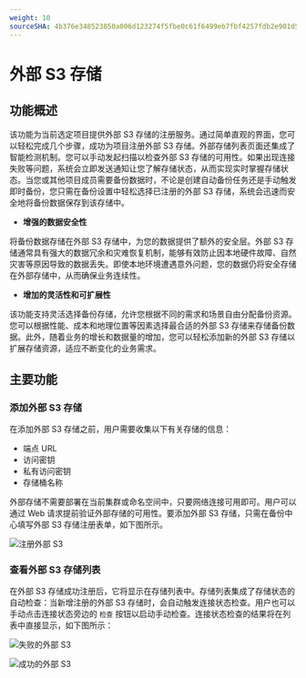 ```yaml
---
weight: 10
sourceSHA: 4b376e348523850a006d123274f5fbe0c61f6499eb7fbf4257fdb2e901d5cbd7
---
```


# 外部 S3 存储

## 功能概述

该功能为当前选定项目提供外部 S3 存储的注册服务。通过简单直观的界面，您可以轻松完成几个步骤，成功为项目注册外部 S3 存储。外部存储列表页面还集成了智能检测机制。您可以手动发起扫描以检查外部 S3 存储的可用性。如果出现连接失败等问题，系统会立即发送通知让您了解存储状态，从而实现实时掌握存储状态。当您或其他项目成员需要备份数据时，不论是创建自动备份任务还是手动触发即时备份，您只需在备份设置中轻松选择已注册的外部 S3 存储，系统会迅速而安全地将备份数据保存到该存储中。

- **增强的数据安全性**

将备份数据存储在外部 S3 存储中，为您的数据提供了额外的安全层。外部 S3 存储通常具有强大的数据冗余和灾难恢复机制，能够有效防止因本地硬件故障、自然灾害等原因导致的数据丢失。即使本地环境遭遇意外问题，您的数据仍将安全存储在外部存储中，从而确保业务连续性。

- **增加的灵活性和可扩展性**

该功能支持灵活选择备份存储，允许您根据不同的需求和场景自由分配备份资源。您可以根据性能、成本和地理位置等因素选择最合适的外部 S3 存储来存储备份数据。此外，随着业务的增长和数据量的增加，您可以轻松添加新的外部 S3 存储以扩展存储资源，适应不断变化的业务需求。

## 主要功能

### 添加外部 S3 存储

在添加外部 S3 存储之前，用户需要收集以下有关存储的信息：

- 端点 URL
- 访问密钥
- 私有访问密钥
- 存储桶名称

外部存储不需要部署在当前集群或命名空间中，只要网络连接可用即可。用户可以通过 Web 请求提前验证外部存储的可用性。要添加外部 S3 存储，只需在备份中心填写外部 S3 存储注册表单，如下图所示。

![注册外部 S3](./assets/register-s3.png)

### 查看外部 S3 存储列表

在外部 S3 存储成功注册后，它将显示在存储列表中。存储列表集成了存储状态的自动检查：当新增注册的外部 S3 存储时，会自动触发连接状态检查。用户也可以手动点击连接状态旁边的 `检查` 按钮以启动手动检查。连接状态检查的结果将在列表中直接显示，如下图所示：

![失败的外部 S3](./assets/failed-backup-storage-in-list.png)

![成功的外部 S3](./assets/backup-storage-in-list.png)
